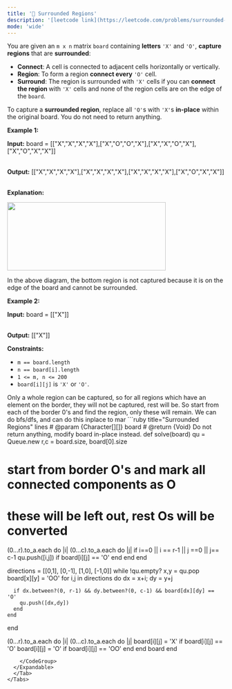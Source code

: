 ```yaml
---
title: '🧀 Surrounded Regions'
description: '[leetcode link](https://leetcode.com/problems/surrounded-regions/description/)'
mode: 'wide'
---
```

<Tabs>
  <Tab title="Question" icon="circle-question" iconType="regular">
    <Card>
      <p>You are given an <code>m x n</code> matrix <code>board</code> containing <strong>letters</strong> <code>&#39;X&#39;</code> and <code>&#39;O&#39;</code>, <strong>capture regions</strong> that are <strong>surrounded</strong>:</p>  <ul>  <li><strong>Connect</strong>: A cell is connected to adjacent cells horizontally or vertically.</li>  <li><strong>Region</strong>: To form a region <strong>connect every</strong> <code>&#39;O&#39;</code> cell.</li>  <li><strong>Surround</strong>: The region is surrounded with <code>&#39;X&#39;</code> cells if you can <strong>connect the region </strong>with <code>&#39;X&#39;</code> cells and none of the region cells are on the edge of the <code>board</code>.</li> </ul>  <p>To capture a <strong>surrounded region</strong>, replace all <code>&#39;O&#39;</code>s with <code>&#39;X&#39;</code>s <strong>in-place</strong> within the original board. You do not need to return anything.</p>   <p><strong class="example">Example 1:</strong></p>  <div class="example-block"> <p><strong>Input:</strong> <span class="example-io">board = [[&quot;X&quot;,&quot;X&quot;,&quot;X&quot;,&quot;X&quot;],[&quot;X&quot;,&quot;O&quot;,&quot;O&quot;,&quot;X&quot;],[&quot;X&quot;,&quot;X&quot;,&quot;O&quot;,&quot;X&quot;],[&quot;X&quot;,&quot;O&quot;,&quot;X&quot;,&quot;X&quot;]]</span></p>  <p><br/> <strong>Output:</strong> <span class="example-io">[[&quot;X&quot;,&quot;X&quot;,&quot;X&quot;,&quot;X&quot;],[&quot;X&quot;,&quot;X&quot;,&quot;X&quot;,&quot;X&quot;],[&quot;X&quot;,&quot;X&quot;,&quot;X&quot;,&quot;X&quot;],[&quot;X&quot;,&quot;O&quot;,&quot;X&quot;,&quot;X&quot;]]</span></p>  <p><br/> <strong>Explanation:</strong></p> <img alt="" src="https://assets.leetcode.com/uploads/2021/02/19/xogrid.jpg" style="width: 367px; height: 158px;" /> <p>In the above diagram, the bottom region is not captured because it is on the edge of the board and cannot be surrounded.</p> </div>  <p><strong class="example">Example 2:</strong></p>  <div class="example-block"> <p><strong>Input:</strong> <span class="example-io">board = [[&quot;X&quot;]]</span></p>  <p><br/> <strong>Output:</strong> <span class="example-io">[[&quot;X&quot;]]</span></p> </div>   <p><strong>Constraints:</strong></p>  <ul>  <li><code>m == board.length</code></li>  <li><code>n == board[i].length</code></li>  <li><code>1 &lt;= m, n &lt;= 200</code></li>  <li><code>board[i][j]</code> is <code>&#39;X&#39;</code> or <code>&#39;O&#39;</code>.</li> </ul> 
    </Card>
  </Tab>
  <Tab title="Solution" icon="lightbulb" iconType="regular" >
    <Card>
      Only a whole region can be captured, so for all regions which have an element on the border, they will not be captured, rest will be. 
So start from each of the border 0's and find the region, only these will remain. 
We can do bfs/dfs, and can do this inplace to mar
    </Card>
  <Expandable title="code">
    <CodeGroup dropdown>
```ruby title="Surrounded Regions" lines
# @param {Character[][]} board
# @return {Void} Do not return anything, modify board in-place instead.
def solve(board)
  qu = Queue.new
  r,c = board.size, board[0].size

  # start from border O's and mark all connected components as O
  # these will be left out, rest Os will be converted
  (0...r).to_a.each do |i|
    (0...c).to_a.each do |j|
      if i==0 || i == r-1 || j ==0 || j== c-1
        qu.push([i,j]) if board[i][j] == 'O'
      end
    end
  end

  directions = [[0,1], [0,-1], [1,0], [-1,0]]
  while !qu.empty?
    x,y = qu.pop
    board[x][y] = 'OO'
    for i,j in directions do
      dx = x+i; dy = y+j

      if dx.between?(0, r-1) && dy.between?(0, c-1) && board[dx][dy] == 'O'
        qu.push([dx,dy])
      end
    end
  end

  (0...r).to_a.each do |i|
    (0...c).to_a.each do |j|
      board[i][j] = 'X' if board[i][j] == 'O'
      board[i][j] = 'O' if board[i][j] == 'OO'
    end
  end
  board
end
```
    </CodeGroup>
  </Expandable>
  </Tab>
</Tabs>